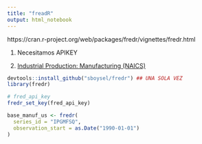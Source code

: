 ```yaml
---
title: "freadR"
output: html_notebook
---
```


https://cran.r-project.org/web/packages/fredr/vignettes/fredr.html


1. Necesitamos APIKEY

2. [Industrial Production: Manufacturing (NAICS)](https://fred.stlouisfed.org/series/IPGMFSQ)


```r

devtools::install_github("sboysel/fredr") ## UNA SOLA VEZ
library(fredr)
```


```r

# fred_api_key
fredr_set_key(fred_api_key)
```


```r
base_manuf_us <- fredr(
  series_id = "IPGMFSQ",
  observation_start = as.Date("1990-01-01")
)
```

